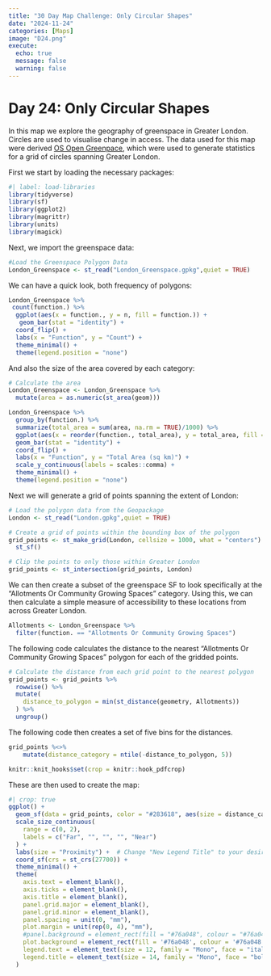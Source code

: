 ```yaml
---
title: "30 Day Map Challenge: Only Circular Shapes"
date: "2024-11-24"
categories: [Maps]
image: "D24.png"
execute:
  echo: true
  message: false
  warning: false
---
```


# Day 24: Only Circular Shapes

In this map we explore the geography of greenspace in Greater London. Circles are used to visualise change in access. The data used for this map were derived [OS Open Greenpace](https://www.ordnancesurvey.co.uk/products/os-open-greenspace), which were used to generate statistics for a grid of circles spanning Greater London.

First we start by loading the necessary packages:

```r
#| label: load-libraries
library(tidyverse) 
library(sf)
library(ggplot2) 
library(magrittr)
library(units) 
library(magick)
```

Next, we import the greenspace data:

```r
#Load the Greenspace Polygon Data
London_Greenspace <- st_read("London_Greenspace.gpkg",quiet = TRUE)
```

We can have a quick look, both frequency of polygons:

```r
London_Greenspace %>%
 count(function.) %>%
  ggplot(aes(x = function., y = n, fill = function.)) +
   geom_bar(stat = "identity") +
  coord_flip() +
  labs(x = "Function", y = "Count") +
  theme_minimal() +
  theme(legend.position = "none")
```

And also the size of the area covered by each category:

```r
# Calculate the area
London_Greenspace <- London_Greenspace %>%
  mutate(area = as.numeric(st_area(geom)))
```

```r
London_Greenspace %>%
  group_by(function.) %>%    
  summarize(total_area = sum(area, na.rm = TRUE)/1000) %>%
  ggplot(aes(x = reorder(function., total_area), y = total_area, fill = function.)) +
  geom_bar(stat = "identity") +
  coord_flip() +
  labs(x = "Function", y = "Total Area (sq km)") +
  scale_y_continuous(labels = scales::comma) +  
  theme_minimal() +
  theme(legend.position = "none")
```

Next we will generate a grid of points spanning the extent of London:

```r
# Load the polygon data from the Geopackage
London <- st_read("London.gpkg",quiet = TRUE)

# Create a grid of points within the bounding box of the polygon
grid_points <- st_make_grid(London, cellsize = 1000, what = "centers") %>%
  st_sf()

# Clip the points to only those within Greater London
grid_points <- st_intersection(grid_points, London)

```

We can then create a subset of the greenspace SF to look specifically at the "Allotments Or Community Growing Spaces" category. Using this, we can then calculate a simple measure of accessibility to these locations from across Greater London.

```r
Allotments <- London_Greenspace %>%
  filter(function. == "Allotments Or Community Growing Spaces")
```

The following code calculates the distance to the nearest "Allotments Or Community Growing Spaces" polygon for each of the gridded points.

```r
# Calculate the distance from each grid point to the nearest polygon
grid_points <- grid_points %>%
  rowwise() %>%
  mutate(
    distance_to_polygon = min(st_distance(geometry, Allotments))
  ) %>%
  ungroup()
```

The following code then creates a set of five bins for the distances.

```r
grid_points %<>%
    mutate(distance_category = ntile(-distance_to_polygon, 5))

```

```r
knitr::knit_hooks$set(crop = knitr::hook_pdfcrop)
```

These are then used to create the map:

```r
#| crop: true
ggplot() +
  geom_sf(data = grid_points, color = "#283618", aes(size = distance_category)) +
  scale_size_continuous(
    range = c(0, 2),
    labels = c("Far", "", "", "", "Near")
  ) +
  labs(size = "Proximity") +  # Change "New Legend Title" to your desired title
  coord_sf(crs = st_crs(27700)) +
  theme_minimal() +
  theme(
    axis.text = element_blank(),
    axis.ticks = element_blank(),
    axis.title = element_blank(),
    panel.grid.major = element_blank(),
    panel.grid.minor = element_blank(),
    panel.spacing = unit(0, "mm"),
    plot.margin = unit(rep(0, 4), "mm"),
    #panel.background = element_rect(fill = "#76a048", colour = "#76a048"),
    plot.background = element_rect(fill = '#76a048', colour = '#76a048'),
    legend.text = element_text(size = 12, family = "Mono", face = "italic"),
    legend.title = element_text(size = 14, family = "Mono", face = "bold")
  )

```
